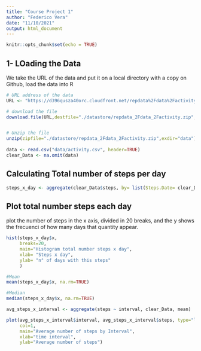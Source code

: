 ```yaml
---
title: "Course Project 1"
author: "Federico Vera"
date: "11/10/2021"
output: html_document
---
```


```r
knitr::opts_chunk$set(echo = TRUE)
```

## 1- LOading the Data

We take the URL of the data and put it on a local directory with  a copy on Github, load the data into R



```r
# URL address of the data
URL <- "https://d396qusza40orc.cloudfront.net/repdata%2Fdata%2Factivity.zip"

# download the file 
download.file(URL,destfile="./datastore/repdata_2Fdata_2Factivity.zip",method="auto")


# Unzip the file
unzip(zipfile="./datastore/repdata_2Fdata_2Factivity.zip",exdir="data")
 
data <- read.csv("data/activity.csv", header=TRUE)
clear_Data <- na.omit(data)

```

## Calculating Total number of steps per day

```r

steps_x_day <- aggregate(clear_Data$steps, by= list(Steps.Date= clear_Data$date), FUN = "sum")

```


## Plot total number steps each day

plot the number of steps  in the x axis, divided in 20 breaks, and the y shows
the frecuenci of how many days that quantity appear.

```r
hist(steps_x_day$x,
     breaks=20,
     main="Histogram total number steps x day",
     xlab= "Steps x day",
     ylab= "n° of days with this steps"
     )
```
```R

#Mean
mean(steps_x_day$x, na.rm=TRUE)

#Median
median(steps_x_day$x, na.rm=TRUE)

```
```R
avg_steps_x_interval <- aggregate(steps ~ interval, clear_Data, mean)

plot(avg_steps_x_interval$interval, avg_steps_x_interval$steps, type="l",
     col=1,
     main="Average number of steps by Interval",
     xlab="time interval",
     ylab="Average number of steps")


```